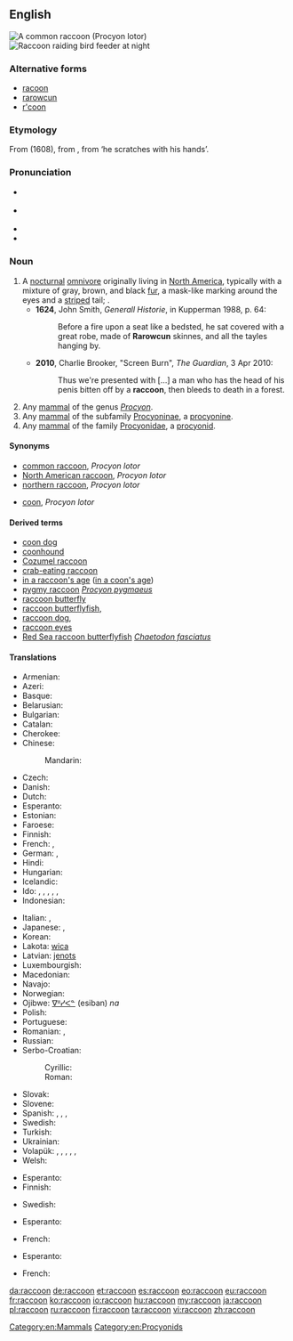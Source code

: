 {{was wotd|2010|June|23}}
==English==
{{wikipedia}}
[[Image:Procyon lotor (Common raccoon).jpg|right|thumb|A common '''raccoon''' (Procyon lotor)]]
[[File:Raccoon at night.jpg|thumb|Raccoon raiding bird feeder at night]]

===Alternative forms===
* [[racoon]] {{defdate|from 17th c.}}
* [[rarowcun]] {{defdate|17th c.}}
* [[r'coon]] {{qualifier|colloquial contraction}}

===Etymology===
From {{term|arocoun|lang=en}} (1608), from {{etyl|pim|en}} {{term|ärähkun|lang=pim}}, from {{term|ärähkuněm|lang=pim}} ‘he scratches with his hands’.

===Pronunciation===
* {{a|UK}} {{IPA|/ɹəˈkuːn/}}
* {{a|US}} {{IPA|/ɹæˈkun/|/ɹəˈkun/}}
* {{audio|en-us-raccoon.ogg|Audio (US)}}
* {{rhymes|uːn}}

===Noun===
{{en-noun}}

# A [[nocturnal]] [[omnivore]] originally living in [[North America]], typically with a mixture of gray, brown, and black [[fur]], a mask-like marking around the eyes and a [[striped]] tail; {{taxlink|Procyon lotor|species}}.
#* '''1624''', John Smith, ''Generall Historie'', in Kupperman 1988, p. 64:
#*: Before a fire upon a seat like a bedsted, he sat covered with a great robe, made of '''Rarowcun''' skinnes, and all the tayles hanging by.
#* '''2010''', Charlie Brooker, "Screen Burn", ''The Guardian'', 3 Apr 2010:
#*: Thus we're presented with [...] a man who has the head of his penis bitten off by a '''raccoon''', then bleeds to death in a forest.
# Any [[mammal]] of the genus ''[[Procyon]]''.
# Any [[mammal]] of the subfamily [[Procyoninae]], a [[procyonine]].
# Any [[mammal]] of the family [[Procyonidae]], a [[procyonid]].

====Synonyms====
* [[common raccoon]], ''Procyon lotor''
* [[North American raccoon]], ''Procyon lotor''
* [[northern raccoon]], ''Procyon lotor''
* {{qualifier|colloquial}} [[coon]], ''Procyon lotor''

====Derived terms====
* [[coon dog]]
* [[coonhound]]
* [[Cozumel raccoon]] {{taxlink|Procyon pygmaeus|species}}
* [[crab-eating raccoon]] {{taxlink|Procyon cancrivorus|species}}
* [[in a raccoon's age]] ([[in a coon's age]])
* [[pygmy raccoon]] ''[[Procyon pygmaeus]]''
* [[raccoon butterfly]] {{taxlink|Chaetodon fasciatus|species}}
* [[raccoon butterflyfish]], {{taxlink|Chaetodon lunula|species}}
* [[raccoon dog]], {{taxlink|Nyctereutes procyonoides|species}}
* [[raccoon eyes]]
* [[Red Sea raccoon butterflyfish]] ''[[Chaetodon fasciatus]]''

====Translations====
{{trans-top|nocturnal omnivore living in North America, ''Procyon lotor''}}
* Armenian: {{t-|hy|ջրարջ|tr=ǰrarǰ}}
* Azeri: {{t+|az|yenot}}
* Basque: {{t-|eu|mapatxe}}
* Belarusian: {{t-|be|янот|m|tr=janót|sc=Cyrl}}
* Bulgarian: {{t+|bg|енот|m|tr=enót|sc=Cyrl}}
* Catalan: {{t-|ca|ós rentador|m}}
* Cherokee: {{t-|chr|ᎬᎵ|tr=gvli|sc=Cher}}
* Chinese:
*: Mandarin: {{t|cmn|浣熊|tr=huànxióng|sc=Hani}}
* Czech: {{t+|cs|mýval|m}}
* Danish: {{t-|da|vaskebjørn}}
* Dutch: {{t+|nl|wasbeer|m}}
* Esperanto: {{t-|eo|lav-urso}}
* Estonian: {{t+|et|pesukaru}}
* Faroese: {{t-|fo|tváttarbjørn|f}}
* Finnish: {{t+|fi|pesukarhu}}
* French: {{qualifier|more exactly}} {{t-|fr|raton laveur commun|m}}, {{qualifier|less exactly}} {{t+|fr|raton laveur|m}}
* German: {{t+|de|Waschbär|m}}, {{qualifier|obsolete}} {{t-|de|Schupp|m}}
* Hindi: {{t-|hi|रैकून|tr=raikūn}}
* Hungarian: {{t+|hu|mosómedve}}
* Icelandic: {{t-|is|þvottabjörn|m}}
* Ido: {{qualifier|♂♀}} {{t+|io|ratono}}, {{qualifier|♂}} {{t-|io|ratonulo}}, {{qualifier|♀}} {{t-|io|ratonino}}, {{qualifier|♂♀ offspring}} {{t-|io|ratonyuno}}, {{qualifier|♂ offspring}} {{t-|io|ratonyunulo}}, {{qualifier|♀ offspring}} {{t-|io|ratonyunino}}
* Indonesian: {{t-|id|rakun}}
{{trans-mid}}
* Italian: {{t+|it|procione|m}} , {{t-|it|orsetto lavatore|m}}
* Japanese: {{t-|ja|アライグマ|tr=araiguma|sc=Jpan}}, {{t-|ja|洗熊|tr=あらいぐま, araiguma|sc=Jpan}}
* Korean: {{t-|ko|아메리카너구리|tr=Amerika neoguri|sc=Kore}}
* Lakota: [[wica]]
* Latvian: [[jenots]]
* Luxembourgish: {{t+|lb|Wäschbier|m}}
* Macedonian: {{t-|mk|ракун|m|tr=rakún|sc=Cyrl}}
* Navajo: {{tø|nv|tábąąh mąʼii}}
* Norwegian: {{t-|no|vaskebjørn|m}}
* Ojibwe: [[ᐁᐦᓯᐸᓐ]] (esiban) ''na''
* Polish: {{t+|pl|szop|m}}
* Portuguese: {{t-|pt|guaxinim|m}}
* Romanian: {{t+|ro|raton}}, {{t-|ro|ursuleț spălător}}
* Russian: {{t+|ru|енот|m|tr=jenót}}
* Serbo-Croatian:
*: Cyrillic: {{t-|sh|ракун|m}}
*: Roman: {{t-|sh|rakun|m}}
* Slovak: {{t-|sk|mýval|m}}
* Slovene: {{t+|sl|rakun|m}}
* Spanish: {{t+|es|mapache|m}}, {{t-|es|oso lavador|m}}, {{t-|es|zorra manglera|f}}, {{t-|es|gato manglatero|m}}
* Swedish: {{t-|sv|tvättbjörn|c}}
* Turkish: {{t+|tr|rakun}}
* Ukrainian: {{t-|uk|єнот|m|tr=jenót|sc=Cyrl}}
* Volapük: {{qualifier|♂♀}} {{t-|vo|räkun}}, {{qualifier|♂}} {{t-|vo|hiräkun}}, {{qualifier|♀}} {{t-|vo|jiräkun}}, {{qualifier|♂♀ offspring}} {{t-|vo|räkunül}}, {{qualifier|♂ offspring}} {{t-|vo|hiräkunül}}, {{qualifier|♀ offspring}} {{t-|vo|jiräkunül}}
* Welsh: {{t-|cy|racŵn|m}}
{{trans-bottom}}

{{trans-top|any mammal of the genus ''Procyon''}}
* Esperanto: {{qualifier|member of genus}} {{t-|eo|prociono}}
* Finnish: {{t+|fi|pesukarhu}}
{{trans-mid}}
* Swedish: {{t-|sv|tvättbjörn|c}}
{{trans-bottom}}

{{trans-top|any mammal of the subfamily Procyoninae}}
* Esperanto: {{qualifier|member of subfamily}} {{t-|eo|procioneno}}
{{trans-mid}}
* French: {{qualifier|member of subfamily}} {{t-|fr|procyoniné|m}}
{{trans-bottom}}

{{trans-top|any mammal of the family Procyonidae}}
* Esperanto: {{qualifier|member of family}} {{t-|eo|procionedo}}
{{trans-mid}}
* French: {{qualifier|member of family}} {{t+|fr|procyonidé|m}}
{{trans-bottom}}

[[Category:en:Mammals]]
[[Category:en:Procyonids]]

[[da:raccoon]]
[[de:raccoon]]
[[et:raccoon]]
[[es:raccoon]]
[[eo:raccoon]]
[[eu:raccoon]]
[[fr:raccoon]]
[[ko:raccoon]]
[[io:raccoon]]
[[hu:raccoon]]
[[my:raccoon]]
[[ja:raccoon]]
[[pl:raccoon]]
[[ru:raccoon]]
[[fi:raccoon]]
[[ta:raccoon]]
[[vi:raccoon]]
[[zh:raccoon]]